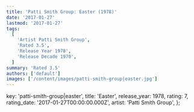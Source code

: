 ```yaml
---
title: 'Patti Smith Group: Easter (1978)'
date: '2017-01-27'
lastmod: '2017-01-27'
tags:
  [
    'Artist Patti Smith Group',
    'Rated 3.5',
    'Release Year 1978',
    'Release Decade 1970',
  ]
summary: 'Rated 3.5'
authors: ['default']
images: ['/content/images/patti-smith-group|easter.jpg']
---
```


  key: 'patti-smith-group|easter',
  title: 'Easter',
  release_year: 1978,
  rating: 7,
  rating_date: '2017-01-27T00:00:00.000Z',
  artist: 'Patti Smith Group',
};

<MusicRating data={data} />
